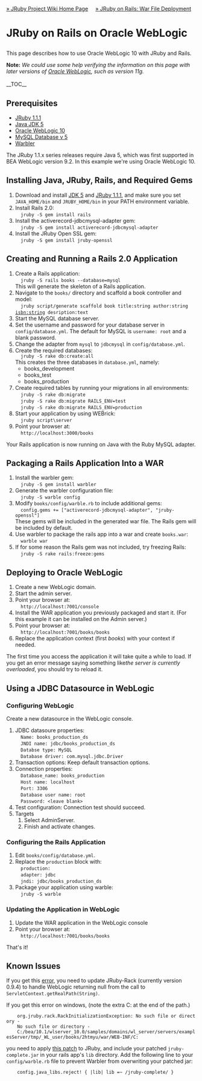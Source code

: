 [[Home|&raquo; JRuby Project Wiki Home Page]] &nbsp; &nbsp; [[JRubyOnRails#War_File_Deployment|&raquo; JRuby on Rails: War File Deployment]]
<h1> JRuby on Rails on Oracle WebLogic</h1>
This page describes how to use Oracle WebLogic 10 with JRuby and Rails.

'''Note:''' ''We could use some help verifying the information on this page with later versions of [http://www.oracle.com/appserver/appserver_family.html Oracle WebLogic], such as version 11g.''
<br/><br/>

__TOC__

== Prerequisites ==
* [http://dist.codehaus.org/jruby/1.1.1/ JRuby 1.1.1]
* [http://java.sun.com/javase/downloads/index_jdk5.jsp Java JDK 5] 
* [http://e-docs.bea.com/platform/suppconfigs/configs100/100_over/overview.html Oracle WebLogic 10] 
* [http://dev.mysql.com/downloads/mysql/5.0.html MySQL Database v 5]
* <a href="{{project warbler page home}}">Warbler</a>

The JRuby 1.1.x series releases require Java 5, which was first supported in BEA WebLogic version 9.2. In this example we're using Oracle WebLogic 10.

== Installing Java, JRuby, Rails, and Required Gems ==
# Download and install [http://java.sun.com/javase/downloads/index_jdk5.jsp JDK 5] and [http://dist.codehaus.org/jruby/1.1.1/ JRuby 1.1.1], and make sure you set <tt>JAVA_HOME/bin</tt> and <tt>JRUBY_HOME/bin</tt> in your PATH environment variable.
# Install Rails 2.0:<br/><tt> &nbsp;  jruby -S gem install rails</tt>
# Install the activerecord-jdbcmysql-adapter gem:<br/><tt> &nbsp; jruby -S gem install activerecord-jdbcmysql-adapter</tt>
# Install the JRuby Open SSL gem:<br/><tt> &nbsp; jruby -S gem install jruby-openssl</tt>

== Creating and Running a Rails 2.0 Application ==
# Create a Rails application:<br/><tt> &nbsp; jruby -S rails books --database=mysql</tt><br/>This will generate the skeleton of a Rails application.
# Navigate to the <tt>books/</tt> directory and scaffold a book controller and model:<br/><tt> &nbsp; jruby script/generate scaffold book title:string author:string isbn:string desription:text</tt>
# Start the MySQL database server.
# Set the username and password for your database server in <tt>config/database.yml</tt>. The default for MySQL is <tt>username: root</tt> and a blank password.
# Change the adapter from <tt>mysql</tt> to <tt>jdbcmysql</tt> in <tt>config/database.yml</tt>.
# Create the required databases:<br/><tt> &nbsp; jruby -S rake db:create:all</tt><br/>This creates the three databases in <tt>database.yml</tt>, namely:
#* books_development
#* books_test
#* books_production    
# Create required tables by running your migrations in all environments:<br/><tt> &nbsp; jruby -S rake db:migrate</tt><br/><tt> &nbsp; jruby -S rake db:migrate RAILS_ENV=test</tt><br/><tt> &nbsp; jruby -S rake db:migrate RAILS_ENV=production</tt>
# Start your application by using WEBrick:<br/><tt> &nbsp; jruby script\server</tt>
# Point your browser at:<br/><tt> &nbsp; <nowiki>http://localhost:3000/books</nowiki></tt>

Your Rails application is now running on Java with the Ruby MySQL adapter.

== Packaging a Rails Application Into a WAR ==
# Install the warbler gem:<br/><tt> &nbsp;  jruby -S gem install warbler</tt>
# Generate the warbler configuration file:<br/><tt> &nbsp;  jruby -S warble config</tt>
# Modify <tt>books/config/warble.rb</tt> to include additional gems:<br/><tt> &nbsp; config.gems += ["activerecord-jdbcmysql-adapter", "jruby-openssl"]</tt><br/> These gems will be included in the generated war file. The Rails gem will be included by default.
# Use warbler to package the rails app into a war and create <tt>books.war</tt>:<br/><tt> &nbsp; warble war</tt>
# If for some reason the Rails gem was not included, try freezing Rails:<br/><tt> &nbsp; jruby -S rake rails:freeze:gems</tt>

== Deploying to Oracle WebLogic ==
# Create a new WebLogic domain.
# Start the admin server.
# Point your browser at:<br/><tt> &nbsp; <nowiki>http://localhost:7001/console</nowiki></tt>
# Install the WAR application you previously packaged and start it. (For this example it can be installed on the Admin server.)
# Point your browser at:<br/><tt> &nbsp;  <nowiki>http://localhost:7001/books/books</nowiki></tt>
# Replace the application context (first ''books'') with your context if needed.

The first time you access the application it will take quite a while to load. If you get an error message saying something like''the server is currently overloaded'', you should try to reload it.

== Using a JDBC Datasource in WebLogic==

===Configuring WebLogic ===
Create a new datasource in the WebLogic console.
# JDBC datasoure properties:<br/><tt> &nbsp; Name: books_production_ds<br/> &nbsp; JNDI name: jdbc/books_production_ds <br/> &nbsp; Databse type: MySQL <br/> &nbsp; Database driver: com.mysql.jdbc.Driver</tt>
# Transaction options: Keep default transaction options.
# Connection properties:<br/><tt> &nbsp; Database_name: books_production<br/> &nbsp; Host name: localhost<br/> &nbsp; Port: 3306<br/> &nbsp; Database user name: root <br/> &nbsp; Password: &lt;leave blank&gt;</tt>
# Test configuration: Connection test should succeed.
# Targets
## Select AdminServer.
## Finish and activate changes.

=== Configuring the Rails Application ===
# Edit <tt>books/config/database.yml</tt>.
# Replace the <tt>production</tt> block with:<br/><tt> &nbsp; production:<br/> &nbsp; adapter: jdbc<br/> &nbsp; jndi: jdbc/books_production_ds</tt>
# Package your application using warble:<br/><tt> &nbsp; jruby -S warble</tt>

=== Updating the Application in WebLogic ===
# Update the WAR application in the WebLogic console
# Point your browser at:<br/><tt> &nbsp; <nowiki>http://localhost:7001/books/books</nowiki></tt>

That's it!

== Known Issues ==
If you get this [http://www.ruby-forum.com/topic/155930 error], you need to update JRuby-Rack (currently version 0.9.4) to handle WebLogic returning null from the call to <tt>ServletContext.getRealPath(String)</tt>.

If you get this error on windows, (note the extra C: at the end of the path.)
     org.jruby.rack.RackInitializationException: No such file or directory - 
     No such file or directory - 
     C:/bea/10.1/wlserver_10.0/samples/domains/wl_server/servers/examplesServer/tmp/_WL_user/books/2htmyu/war/WEB-INF/C:
you need to apply [http://jira.codehaus.org/browse/JRUBY-1401 this patch] to JRuby, and include your patched <tt>jruby-complete.jar</tt> in your rails app's <tt>lib</tt> directory. Add the following line to your <tt>config/warble.rb</tt> file to prevent Warbler from overwriting your patched jar:
     config.java_libs.reject! { |lib| lib =~ /jruby-complete/ }
